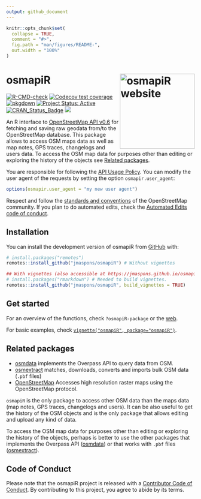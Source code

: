```yaml
---
output: github_document
---
```


<!-- README.md is generated from README.Rmd. Please edit that file -->

```r
knitr::opts_chunk$set(
  collapse = TRUE,
  comment = "#>",
  fig.path = "man/figures/README-",
  out.width = "100%"
)
```

# osmapiR <a href="https://jmaspons.github.io/osmapiR/"><img src="man/figures/logo.svg" align="right" height="200" alt="osmapiR website" /></a>

<!-- badges: start -->
[![R-CMD-check](https://github.com/jmaspons/osmapiR/actions/workflows/R-CMD-check.yaml/badge.svg)](https://github.com/jmaspons/osmapiR/actions/workflows/R-CMD-check.yaml)
[![Codecov test coverage](https://codecov.io/gh/jmaspons/osmapiR/branch/main/graph/badge.svg)](https://app.codecov.io/gh/jmaspons/osmapiR)
[![pkgdown](https://github.com/jmaspons/osmapiR/actions/workflows/pkgdown.yaml/badge.svg)](https://github.com/jmaspons/osmapiR/actions/workflows/pkgdown.yaml)
[![Project Status: Active](https://www.repostatus.org/badges/latest/active.svg)](https://www.repostatus.org/#active)
[![CRAN_Status_Badge](https://www.r-pkg.org/badges/version/osmapiR)](https://cran.r-project.org/package=osmapiR)
[![](https://badges.ropensci.org/633_status.svg)](https://github.com/ropensci/software-review/issues/633)
<!-- badges: end -->

An R interface to [OpenStreetMap API v0.6](https://wiki.openstreetmap.org/wiki/API_v0.6) for fetching and saving raw
geodata from/to the OpenStreetMap database. This package allows to access OSM maps data as well as map notes, GPS
traces, changelogs and users data. To access the OSM map data for purposes other than editing or exploring the history
of the objects see [Related packages](README.md#related-packages).

You are responsible for following the [API Usage Policy](https://operations.osmfoundation.org/policies/api/).
You can modify the user agent of the requests by setting the option `osmapir.user_agent`:
```r
options(osmapir.user_agent = "my new user agent")
```

Respect and follow the
[standards and conventions](https://wiki.openstreetmap.org/wiki/Editing_Standards_and_Conventions) of the OpenStreetMap
community. If you plan to do automated edits, check the 
[Automated Edits code of conduct](https://wiki.openstreetmap.org/wiki/Automated_Edits_code_of_conduct).


## Installation

You can install the development version of osmapiR from [GitHub](https://github.com) with:

``` r
# install.packages("remotes")
remotes::install_github("jmaspons/osmapiR") # Without vignettes

## With vignettes (also accessible at https://jmaspons.github.io/osmapiR/ > Articles)
# install.packages("rmarkdown") # Needed to build vignettes.
remotes::install_github("jmaspons/osmapiR", build_vignettes = TRUE)
```


## Get started

For an overview of the functions, check `?osmapiR-package` or the
[web](https://jmaspons.github.io/osmapiR/reference/index.html).

For basic examples, check
[`vignette("osmapiR", package="osmapiR")`](https://jmaspons.github.io/osmapiR/articles/osmapiR.html).


## Related packages

* [osmdata](https://cran.r-project.org/package=osmdata) implements the Overpass API to query data from OSM.
* [osmextract](https://cran.r-project.org/package=osmextract) matches, downloads, converts and imports bulk OSM data
  (`.pbf` files)
* [OpenStreetMap](https://cran.r-project.org/package=OpenStreetMap) Accesses high resolution raster maps using the
  OpenStreetMap protocol.
  
`osmapiR` is the only package to access other OSM data than the maps data (map notes, GPS traces, changelogs and
users). It can be also useful to get the history of the OSM objects and is the only package that allows editing and
upload any kind of data.

To access the OSM map data for purposes other than editing or exploring the history of the objects, perhaps is better to
use the other packages that implements the Overpass API ([osmdata](https://cran.r-project.org/package=osmdata)) or
that works with `.pbf` files ([osmextract](https://cran.r-project.org/package=osmextract)).


## Code of Conduct

Please note that the osmapiR project is released with a
[Contributor Code of Conduct](https://jmaspons.github.io/osmapiR/CODE_OF_CONDUCT.html). By contributing to this project,
you agree to abide by its terms.
